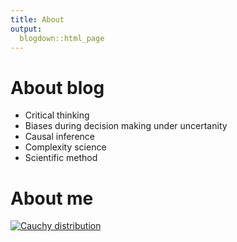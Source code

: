 ```yaml
---
title: About
output:
  blogdown::html_page
---
```



# About blog

+ Critical thinking
+ Biases during decision making under uncertanity
+ Causal inference
+ Complexity science
+ Scientific method

# About me 
  
[<img src="https://uploads7.wikiart.org/images/rene-magritte/cicero-1947(1).jpg" style="max-width:40%;" alt="Cauchy distribution" />](https://www.wikiart.org/en/rene-magritte/cicero-1947) 